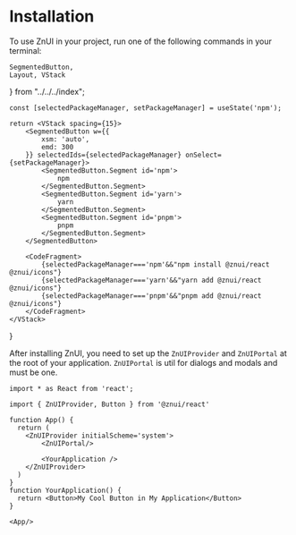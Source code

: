 # Installation

To use ZnUI in your project, run one of the following commands in your terminal:


    SegmentedButton,
    Layout, VStack
} from "../../../index";

    const [selectedPackageManager, setPackageManager] = useState('npm');

    return <VStack spacing={15}>
        <SegmentedButton w={{
            xsm: 'auto',
            emd: 300
        }} selectedIds={selectedPackageManager} onSelect={setPackageManager}>
            <SegmentedButton.Segment id='npm'>
                npm
            </SegmentedButton.Segment>
            <SegmentedButton.Segment id='yarn'>
                yarn
            </SegmentedButton.Segment>
            <SegmentedButton.Segment id='pnpm'>
                pnpm
            </SegmentedButton.Segment>
        </SegmentedButton>

        <CodeFragment>
            {selectedPackageManager==='npm'&&"npm install @znui/react @znui/icons"}
            {selectedPackageManager==='yarn'&&"yarn add @znui/react @znui/icons"}
            {selectedPackageManager==='pnpm'&&"pnpm add @znui/react @znui/icons"}
        </CodeFragment>
    </VStack>
}

<PackageInstall/>

After installing ZnUI, you need to set up the <code>ZnUIProvider</code> and <code>ZnUIPortal</code> at the root of your application.
<code>ZnUIPortal</code> is util for dialogs and modals and must be one.

```tsx
import * as React from 'react';

import { ZnUIProvider, Button } from '@znui/react'

function App() {
  return (
    <ZnUIProvider initialScheme='system'>
        <ZnUIPortal/>

        <YourApplication />
    </ZnUIProvider>
  )
}
function YourApplication() {
  return <Button>My Cool Button in My Application</Button>
}

<App/>
```
